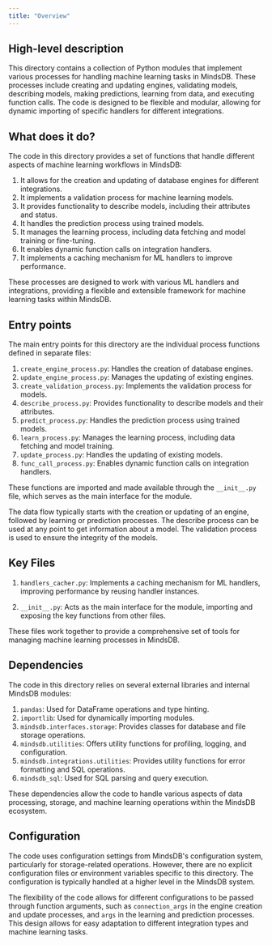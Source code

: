 ```yaml
---
title: "Overview"
---
```


## High-level description
This directory contains a collection of Python modules that implement various processes for handling machine learning tasks in MindsDB. These processes include creating and updating engines, validating models, describing models, making predictions, learning from data, and executing function calls. The code is designed to be flexible and modular, allowing for dynamic importing of specific handlers for different integrations.

## What does it do?
The code in this directory provides a set of functions that handle different aspects of machine learning workflows in MindsDB:

1. It allows for the creation and updating of database engines for different integrations.
2. It implements a validation process for machine learning models.
3. It provides functionality to describe models, including their attributes and status.
4. It handles the prediction process using trained models.
5. It manages the learning process, including data fetching and model training or fine-tuning.
6. It enables dynamic function calls on integration handlers.
7. It implements a caching mechanism for ML handlers to improve performance.

These processes are designed to work with various ML handlers and integrations, providing a flexible and extensible framework for machine learning tasks within MindsDB.

## Entry points
The main entry points for this directory are the individual process functions defined in separate files:

1. `create_engine_process.py`: Handles the creation of database engines.
2. `update_engine_process.py`: Manages the updating of existing engines.
3. `create_validation_process.py`: Implements the validation process for models.
4. `describe_process.py`: Provides functionality to describe models and their attributes.
5. `predict_process.py`: Handles the prediction process using trained models.
6. `learn_process.py`: Manages the learning process, including data fetching and model training.
7. `update_process.py`: Handles the updating of existing models.
8. `func_call_process.py`: Enables dynamic function calls on integration handlers.

These functions are imported and made available through the `__init__.py` file, which serves as the main interface for the module.

The data flow typically starts with the creation or updating of an engine, followed by learning or prediction processes. The describe process can be used at any point to get information about a model. The validation process is used to ensure the integrity of the models.

## Key Files
1. `handlers_cacher.py`: Implements a caching mechanism for ML handlers, improving performance by reusing handler instances.

2. `__init__.py`: Acts as the main interface for the module, importing and exposing the key functions from other files.

These files work together to provide a comprehensive set of tools for managing machine learning processes in MindsDB.

## Dependencies
The code in this directory relies on several external libraries and internal MindsDB modules:

1. `pandas`: Used for DataFrame operations and type hinting.
2. `importlib`: Used for dynamically importing modules.
3. `mindsdb.interfaces.storage`: Provides classes for database and file storage operations.
4. `mindsdb.utilities`: Offers utility functions for profiling, logging, and configuration.
5. `mindsdb.integrations.utilities`: Provides utility functions for error formatting and SQL operations.
6. `mindsdb_sql`: Used for SQL parsing and query execution.

These dependencies allow the code to handle various aspects of data processing, storage, and machine learning operations within the MindsDB ecosystem.

## Configuration
The code uses configuration settings from MindsDB's configuration system, particularly for storage-related operations. However, there are no explicit configuration files or environment variables specific to this directory. The configuration is typically handled at a higher level in the MindsDB system.

The flexibility of the code allows for different configurations to be passed through function arguments, such as `connection_args` in the engine creation and update processes, and `args` in the learning and prediction processes. This design allows for easy adaptation to different integration types and machine learning tasks.